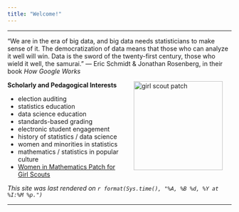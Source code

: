 ```yaml
---
title: "Welcome!"
---
```


<hr>

"We are in the era of big data, and big data needs statisticians to make sense of it. The democratization of data means that those who can analyze it well will win. Data is the sword of the twenty-first century, those who wield it well, the samurai." --- Eric Schmidt & Jonathan Rosenberg, in their book *How Google Works*

<img src="images/carolinaemblempatchimg.jpg" alt="girl scout patch" align="right" hspace="20" style="height:200px;">

**Scholarly and Pedagogical Interests**

* election auditing
* statistics education
* data science education
* standards-based grading
* electronic student engagement
* history of statistics / data science
* women and minorities in statistics
* mathematics / statistics in popular culture
* [Women in Mathematics Patch for Girl Scouts](https://cs.appstate.edu/sjg/awm/earnedbadge.html)

<div data-cdc-widget="COVIDCountyCheck" ></div> 
<script src="https://tools.cdc.gov/1M1B"></script>

*This site was last rendered on `r format(Sys.time(), "%A, %B %d, %Y at %I:%M %p.")`*

<hr>
